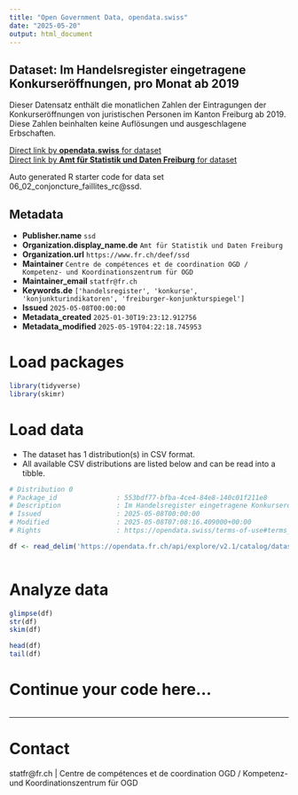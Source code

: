 ```yaml
---
title: "Open Government Data, opendata.swiss"
date: "2025-05-20"
output: html_document
---
```


## Dataset: Im Handelsregister eingetragene Konkurseröffnungen, pro Monat ab 2019

Dieser Datensatz enthält die monatlichen Zahlen der Eintragungen der Konkurseröffnungen von juristischen Personen im Kanton Freiburg ab 2019. Diese Zahlen beinhalten keine Auflösungen und ausgeschlagene Erbschaften.

[Direct link by **opendata.swiss** for dataset](https://opendata.swiss/de/dataset/im-handelsregister-eingetragene-konkurseroffnungen-pro-monat-ab-2019)<br>
[Direct link by **Amt für Statistik und Daten Freiburg** for dataset](https://opendata.fr.ch/explore/dataset/06_02_conjoncture_faillites_rc/)

Auto generated R starter code for data set 06_02_conjoncture_faillites_rc@ssd.

## Metadata

- **Publisher.name** `ssd`
- **Organization.display_name.de** `Amt für Statistik und Daten Freiburg`
- **Organization.url** `https://www.fr.ch/deef/ssd`
- **Maintainer** `Centre de compétences et de coordination OGD / Kompetenz- und Koordinationszentrum für OGD`
- **Maintainer_email** `statfr@fr.ch`
- **Keywords.de** `['handelsregister', 'konkurse', 'konjunkturindikatoren', 'freiburger-konjunkturspiegel']`
- **Issued** `2025-05-08T00:00:00`
- **Metadata_created** `2025-01-30T19:23:12.912756`
- **Metadata_modified** `2025-05-19T04:22:18.745953`


# Load packages

```r

library(tidyverse)
library(skimr)

```

# Load data

-   The dataset has 1 distribution(s) in CSV format.
-   All available CSV distributions are listed below and can be read into a tibble.

```r

# Distribution 0
# Package_id               : 553bdf77-bfba-4ce4-84e8-140c01f211e8
# Description              : Im Handelsregister eingetragene Konkurseröffnungen, pro Monat ab 2019 (csv)
# Issued                   : 2025-05-08T00:00:00
# Modified                 : 2025-05-08T07:08:16.409000+00:00
# Rights                   : https://opendata.swiss/terms-of-use#terms_by

df <- read_delim('https://opendata.fr.ch/api/explore/v2.1/catalog/datasets/06_02_conjoncture_faillites_rc/exports/csv?use_labels=true')



```

# Analyze data

```r

glimpse(df)
str(df)
skim(df)

head(df)
tail(df)

```

# Continue your code here...

```r

```

------------------------------------------------------------------------

# Contact

statfr@fr.ch | Centre de compétences et de coordination OGD / Kompetenz- und Koordinationszentrum für OGD
